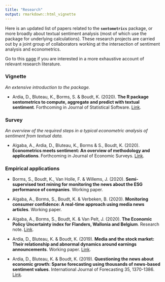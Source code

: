 ```yaml
---
title: "Research"
output: rmarkdown::html_vignette
---
```


Here is an updated list of papers related to the **`sentometrics`** package, or more broadly about textual sentiment analysis (most of which use the package for underlying calculations). These research projects are carried out by a joint group of collaborators working at the intersection of sentiment analysis and econometrics.

Go to this [page](https://sborms.github.io/econometrics-meets-sentiment/) if you are interested in a more exhaustive account of relevant research literature.

### Vignette

_An extensive introduction to the package._

- Ardia, D., Bluteau, K., Borms, S. & Boudt, K. (2020). **The R package sentometrics to compute, aggregate and predict with textual sentiment**. Forthcoming in Journal of Statistical Software. [Link](https://doi.org/10.2139/ssrn.3067734).

### Survey

_An overview of the required steps in a typical econometric analysis of sentiment from textual data._

- Algaba, A., Ardia, D., Bluteau, K., Borms & S., Boudt, K. (2020). **Econometrics meets sentiment: An overview of methodology and applications**. Forthcoming in Journal of Economic Surveys. [Link](https://doi.org/10.2139/ssrn.2652876).

### Empirical applications

- Borms, S., Boudt, K., Van Holle, F. & Willems, J. (2020). **Semi-supervised text mining for monitoring the news about the ESG performance of companies**. Working paper.

- Algaba, A., Borms, S., Boudt, K. & Verbeken, B. (2020). **Monitoring consumer confidence: A real-time approach using media news articles**. Working paper.

- Algaba, A., Borms, S., Boudt, K. & Van Pelt, J. (2020). **The Economic Policy Uncertainty index for Flanders, Wallonia and Belgium**. Research note. [Link](http://dx.doi.org/10.2139/ssrn.3580000).

- Ardia, D., Bluteau, K. & Boudt, K. (2019). **Media and the stock market: Their relationship and abnormal dynamics around earnings announcements**. Working paper. [Link](http://dx.doi.org/10.2139/ssrn.3192064).

- Ardia, D., Bluteau, K. & Boudt, K. (2019). **Questioning the news about economic growth: Sparse forecasting using thousands of news-based sentiment values**. International Journal of Forecasting 35, 1370-1386. [Link](https://doi.org/10.1016/j.ijforecast.2018.10.010).

